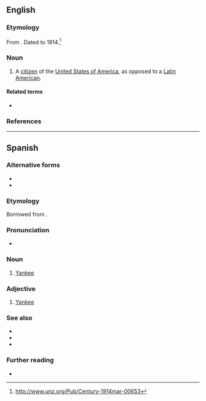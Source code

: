 ==English==

===Etymology===
From {{etyl|es|en}}. Dated to 1914.<ref>http://www.unz.org/Pub/Century-1914mar-00653</ref>

===Noun===
{{en-noun}}

# {{lb|en|sometimes|derogatory}} A [[citizen]] of the [[United States of America]], as opposed to a [[Latin America]]n.

====Related terms====
* {{l|en|Yankee}}

===References===
<references />

----

==Spanish==

===Alternative forms===
* {{l|es|yankee}}
* {{l|es|yanki}}

===Etymology===
Borrowed from {{bor|es|en|Yankee}}.

===Pronunciation===
* {{es-IPA}}

===Noun===
{{es-noun|mf}}

# [[Yankee]] {{gloss|native or inhabitant of the U.S.}}

===Adjective===
{{es-adj}}

# [[Yankee]]

===See also===
* {{l|es|estadounidense}}
* {{l|es|gringo}}
* {{l|es|norteamericano}}

===Further reading===
* {{R:DRAE 2001}}